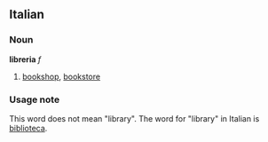 ==Italian==
===Noun===
'''libreria''' ''f''

#[[bookshop]], [[bookstore]]

===Usage note===
This word does not mean "library".  The word for "library" in Italian is [[biblioteca]].